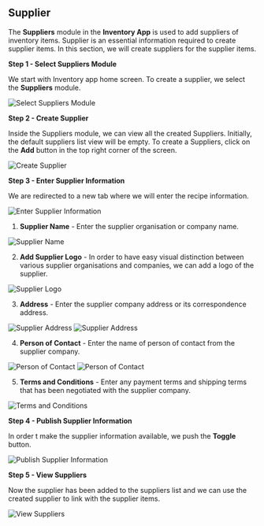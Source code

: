## Supplier

The **Suppliers** module in the **Inventory App** is used to add suppliers of inventory items. Supplier is an essential information required to create supplier items. In this section, we will create suppliers for the supplier items.

**Step 1 - Select Suppliers Module**

We start with Inventory app home screen. To create a supplier, we select the **Suppliers** module.

![Select Suppliers Module](/images/inventory/suppliers/Step1.png "Select Suppliers Module")

**Step 2 - Create Supplier**

Inside the Suppliers module, we can view all the created Suppliers. Initially, the default suppliers list view will be empty. To create a Suppliers, click on the  **Add**  button in the top right corner of the screen.

![Create Supplier](/images/inventory/suppliers/Step2.png "Create Supplier")

**Step 3 - Enter Supplier Information**

We are redirected to a new tab where we will enter the recipe information.

![Enter Supplier Information](/images/inventory/suppliers/Step3.0.png "Enter Supplier Information")

1. **Supplier Name** - Enter the supplier organisation or company name.

![Supplier Name](/images/inventory/suppliers/Step3.1.png "Supplier Name")

2. **Add Supplier Logo** - In order to have easy visual distinction between various supplier organisations and companies, we can add a logo of the supplier.

![Supplier Logo](/images/inventory/suppliers/Step3.2.png "Supplier Logo")

3. **Address** - Enter the supplier company address or its correspondence address.

![Supplier Address](/images/inventory/suppliers/Step3.3.1.png "Supplier Address")
![Supplier Address](/images/inventory/suppliers/Step3.3.2.png "Supplier Address")

4. **Person of Contact** - Enter the name of person of contact from the supplier company.

![Person of Contact](/images/inventory/suppliers/Step3.4.1.png "Person of Contact")
![Person of Contact](/images/inventory/suppliers/Step3.4.2.png "Person of Contact")

5. **Terms and Conditions** - Enter any payment terms and shipping terms that has been negotiated with the supplier company.

![Terms and Conditions](/images/inventory/suppliers/Step3.5.png "Terms and Conditions")

**Step 4 - Publish Supplier Information**

In order t make the supplier information available, we push the **Toggle** button.

![Publish Supplier Information](/images/inventory/suppliers/Step4.png "Publish Supplier Information")

**Step 5 - View Suppliers**

Now the supplier has been added to the suppliers list and we can use the created supplier to link with the supplier items.

![View Suppliers](/images/inventory/suppliers/Step5.png "View Suppliers")